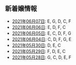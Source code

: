 新着嬢情報
----

- [2021年06月07日](/new/2021-06-07): E, G, D, C, F
- [2021年06月06日](/new/2021-06-06): E, D, F, C
- [2021年06月05日](/new/2021-06-05): E, C, D, F, G
- [2021年06月04日](/new/2021-06-04): C, D, F, G, E
- [2021年05月30日](/new/2021-05-30): D, E, C
- [2021年05月29日](/new/2021-05-29): F, D, E, C
- [2021年05月28日](/new/2021-05-28): G, C, D, E, F
